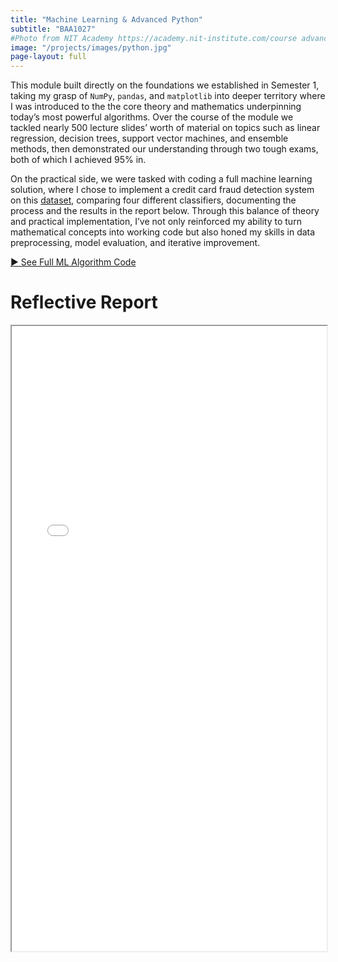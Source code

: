 ```yaml
---
title: "Machine Learning & Advanced Python"
subtitle: "BAA1027"
#Photo from NIT Academy https://academy.nit-institute.com/course advanced-python-programming/
image: "/projects/images/python.jpg"
page-layout: full
---
```

This module built directly on the foundations we established in Semester 1, taking my grasp of `NumPy`, `pandas`, and `matplotlib` into deeper territory where I was introduced to the the core theory and mathematics underpinning today's most powerful algorithms. Over the course of the module we tackled nearly 500 lecture slides' worth of material on topics such as linear regression, decision trees, support vector machines, and ensemble methods, then demonstrated our understanding through two tough exams, both of which I achieved 95% in. 

On the practical side, we were tasked with coding a full machine learning solution, where I chose to implement a credit card fraud detection system on this [dataset](https://www.kaggle.com/datasets/mlg-ulb/creditcardfraud), comparing four different classifiers, documenting the process and the results in the report below. Through this balance of theory and practical implementation, I've not only reinforced my ability to turn mathematical concepts into working code but also honed my skills in data preprocessing, model evaluation, and iterative improvement. 

[► See Full ML Algorithm Code](ml code/ml_code.qmd){.btn .btn-primary}

# Reflective Report
<iframe width="100%" height="1000" src=pdfs/adv_python.pdf> </iframe>